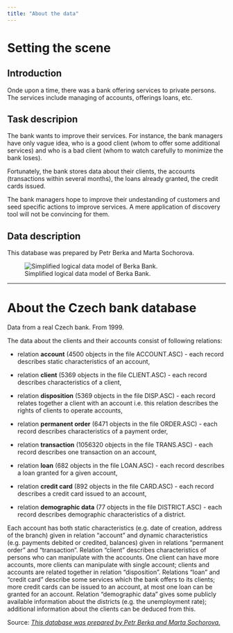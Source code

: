 ```yaml
---
title: "About the data"
---
```


# Setting the scene

## Introduction
Onde upon a time, there was a bank offering services to private persons. The services include managing of accounts, offerings loans, etc.

## Task descripion

The bank wants to improve their services. For instance, the bank managers have only vague idea, who is a good client (whom to offer some additional services) and who is a bad client (whom to watch carefully to monimize the bank loses).

Fortunately, the bank stores data about their clients, the accounts (transactions within several months), the loans already granted, the credit cards issued.

The bank managers hope to improve their undestanding of customers and seed specific actions to improve services. A mere application of discovery tool will not be convincing for them.

## Data description

This database was prepared by Petr Berka and Marta Sochorova.

![Simplified logical data model of Berka Bank.](https://raw.githubusercontent.com/ldaniel/Predictive-Analytics/master/images/data_model.png)

*******************************************************************************

# About the Czech bank database
Data from a real Czech bank. From 1999.

The data about the clients and their accounts consist of following relations:

* relation **account** (4500 objects in the file ACCOUNT.ASC) - each record describes static characteristics of an account,

* relation **client** (5369 objects in the file CLIENT.ASC) - each record describes characteristics of a client,

* relation **disposition** (5369 objects in the file DISP.ASC) - each record relates together a client with an account i.e. this relation describes the rights of clients to operate accounts,

* relation **permanent order** (6471 objects in the file ORDER.ASC) - each record describes characteristics of a payment order,

* relation **transaction** (1056320 objects in the file TRANS.ASC) - each record describes one transaction on an account,

* relation **loan** (682 objects in the file LOAN.ASC) - each record describes a loan granted for a given account,

* relation **credit card** (892 objects in the file CARD.ASC) - each record describes a credit card issued to an account,

* relation **demographic data** (77 objects in the file DISTRICT.ASC) - each record describes demographic characteristics of a district.

Each account has both static characteristics (e.g. date of creation, address of the branch) given in relation "account" and dynamic characteristics (e.g. payments debited or credited, balances) given in relations "permanent order" and "transaction". Relation "client" describes characteristics of persons who can manipulate with the accounts. One client can have more accounts, more clients can manipulate with single account; clients and accounts are related together in relation "disposition". Relations "loan" and "credit card" describe some services which the bank offers to its clients; more credit cards can be issued to an account, at most one loan can be granted for an account. Relation "demographic data" gives some publicly available information about the districts (e.g. the unemployment rate); additional information about the clients can be deduced from this.

Source:
[*This database was prepared by Petr Berka and Marta Sochorova.*](https://raw.githubusercontent.com/ldaniel/Predictive-Analytics/master/enunciation/PKDD'99%C2%A0Discovery%C2%A0Challenge.pdf)
